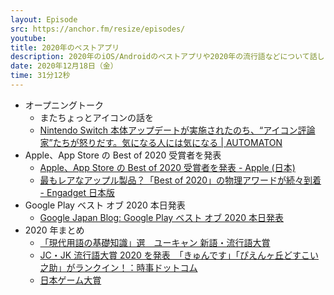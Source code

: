 ```yaml
---
layout: Episode
src: https://anchor.fm/resize/episodes/
youtube:
title: 2020年のベストアプリ
description: 2020年のiOS/Androidのベストアプリや2020年の流行語などについて話しました。
date: 2020年12月18日（金）
time: 31分12秒
---
```


- オープニングトーク
  - またちょっとアイコンの話を
  - [Nintendo Switch 本体アップデートが実施されたのち、“アイコン評論家”たちが怒りだす。気になる人には気になる | AUTOMATON](https://automaton-media.com/articles/newsjp/20201201-144635/)
- Apple、App Store の Best of 2020 受賞者を発表
  - [Apple、App Store の Best of 2020 受賞者を発表 - Apple (日本)](https://www.apple.com/jp/newsroom/2020/12/apple-presents-app-store-best-of-2020-winners/)
  - [最もレアなアップル製品？「Best of 2020」の物理アワードが続々到着 - Engadget 日本版](https://japanese.engadget.com/appstore-bestof2020-award-physical-040039245.html)
- Google Play ベスト オブ 2020 本日発表
  - [Google Japan Blog: Google Play ベスト オブ 2020 本日発表](https://japan.googleblog.com/2020/12/playbestof2020.html)
- 2020 年まとめ
  - [「現代用語の基礎知識」選　ユーキャン 新語・流行語大賞](https://www.jiyu.co.jp/singo/)
  - [JC・JK 流行語大賞 2020 を発表　「きゅんです」「ぴえんヶ丘どすこい之助」がランクイン！：時事ドットコム](https://www.jiji.com/jc/article?k=000000016.000017469&g=prt&fbclid=IwAR2hbpIb0JSTjXzi473ZN2rVccHvbUzbsnbj7uyxpAJxl87YryWu4HBlxYg)
  - [日本ゲーム大賞](https://awards.cesa.or.jp/)
